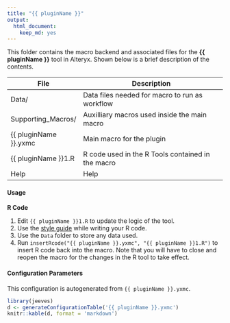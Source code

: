 ```yaml
---
title: "{{ pluginName }}"
output: 
  html_document: 
    keep_md: yes
---
```


This folder contains the macro backend and associated files for the **{{ pluginName }}** tool in Alteryx. Shown below is a brief description of the contents. 

| File                   | Description                                       |
|----------------------  |---------------------------------------------------|
| Data/                  | Data files needed for macro to run as workflow    |
| Supporting_Macros/     | Auxilliary macros used inside the main macro      |       
| {{ pluginName }}.yxmc  | Main macro for the plugin                         | 
| {{ pluginName }}1.R    | R code used in the R Tools contained in the macro |
| Help                   | Help                                              |


#### Usage

__R Code__

1. Edit `{{ pluginName }}1.R` to update the logic of the tool. 
2. Use the [style guide](Style_Guide.md) while writing your R code. 
3. Use the `Data` folder to store any data used. 
4. Run `insertRcode("{{ pluginName }}.yxmc", "{{ pluginName }}1.R")` to insert R code back into the macro. Note that you will have to close and reopen the macro for the changes in the R tool to take effect.

#### Configuration Parameters

This configuration is autogenerated from `{{ pluginName }}.yxmc`.


```r
library(jeeves)
d <- generateConfigurationTable('{{ pluginName }}.yxmc')
knitr::kable(d, format = 'markdown')
```

